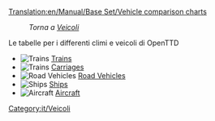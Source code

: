 [[Translation:en/Manual/Base Set/Vehicle comparison charts]]

:''Torna a [[it/Manual/Veicoli|Veicoli]]''

Le tabelle per i differenti climi e veicoli di OpenTTD

*[[File:en/manual html m16a497ce.png|Trains]] [[en/Manual/Base Set/Trains/Train Comparison|Trains]]
*[[File:en/manual html m16a497ce.png|Trains]] [[en/Manual/Base Set/Trains/Carriages Comparison|Carriages]]
*[[File:en/manual html m3518e48c.png|Road Vehicles]] [[en/Manual/Base Set/Road Vehicles/Road vehicle comparison|Road Vehicles]]
*[[File:en/manual html 53123a33.png|Ships]] [[en/Manual/Base Set/Ships/Ship Comparison|Ships]]
*[[File:en/manual html 442702e6.png|Aircraft]] [[en/Manual/Base Set/Aircraft/Air Comparison|Aircraft]]

[[Category:it/Veicoli]]